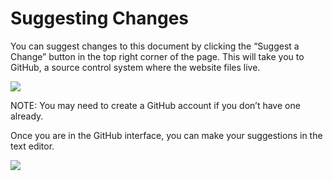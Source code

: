# Suggesting Changes

You can suggest changes to this document by clicking the "Suggest a Change" button in the top right corner of the page. This will take you to GitHub, a source control system where the website files live. 

![](images/report-an-issue.png){fig-alt="Suggest a Change"}

NOTE: You may need to create a GitHub account if you don't have one already. 

Once you are in the GitHub interface, you can make your suggestions in the text editor.

![](images/create-an-issue.png){fig-alt="Create an Issue"}
